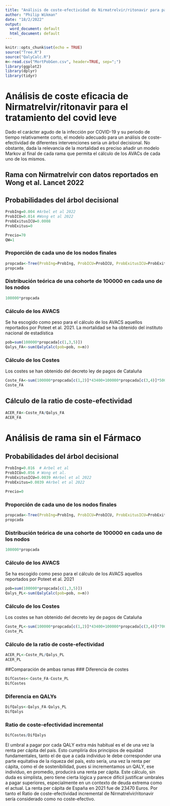 ---
title: "Análisis de coste-efectividad de Nirmatrelvir/ritonavir para pacientes con COVID-19 de alto riesgo"
author: "Philip Wikman"
date: "18/2/2022"
output:
  word_document: default
  html_document: default
---

```{r setup, include=FALSE}
knitr::opts_chunk$set(echo = TRUE)
source("Tree.R")
source("QalyCalc.R")
m<-read.csv("MortPobGen.csv", header=TRUE, sep=";")
library(ggplot2)
library(dplyr)
library(tidyr)
```

# Análisis de coste eficacia de Nirmatrelvir/ritonavir para el tratamiento del covid leve

Dado el carácter agudo de la infección por COVID-19 y su periodo de tiempo relativamente corto, el modelo adecuado para un análisis de coste-efectividad de diferentes intervenciones sería un árbol decisional. No obstante, dada la relevancia de la mortalidad es preciso añadir un modelo Markov al final de cada rama que permita el cálculo de los AVACs de cada uno de los mismos.


## Rama con Nirmatrelvir con datos reportados en Wong et al. Lancet 2022
## Probabilidades del árbol decisional
```{r}
ProbIng=0.004 #Arbel et al 2022
ProbICU=0.014 #Wong et al 2022
ProbExitusICU=0.0008
ProbExitus=0

Precio=70
QW=1
```
### Proporción de cada uno de los nodos finales
```{r}
propcada<-Tree(ProbIng=ProbIng, ProbICU=ProbICU, ProbExitusICU=ProbExitusICU, ProbExitus=ProbExitus)
propcada
```
### Distribución teórica de una cohorte de 100000 en cada uno de los nodos
```{r}
100000*propcada
```
### Cálculo de los AVACS
Se ha escogido como peso para el cálculo de los AVACS aquellos reportados por Poteet et al. 2021.
La mortalidad se ha obtenido del instituto nacional de estadística
```{r}
pob=sum(100000*propcada[c(1,3,5)])
Qalys_FA<-sum(QalyCalc(pob=pob, m=m))
```
### Cálculo de los Costes
Los costes se han obtenido del decreto ley de pagos de Cataluña
```{r}
Coste_FA<-sum(100000*propcada[c(1,2)]*43400+100000*propcada[c(3,4)]*5000+100000*Precio)
Coste_FA
```
## Cálculo de la ratio de coste-efectividad
```{r}
ACER_FA<-Coste_FA/Qalys_FA
ACER_FA
``` 
# Análisis de rama sin el Fármaco
## Probabilidades del árbol decisional
```{r}
ProbIng=0.016  # Arbel et al
ProbICU=0.056 # Wong et al.
ProbExitusICU=0.0039 #Arbel et al 2022
ProbExitus=0.0039 #Arbel et al 2022

Precio=0
```
### Proporción de cada uno de los nodos finales
```{r}
propcada<-Tree(ProbIng=ProbIng, ProbICU=ProbICU, ProbExitusICU=ProbExitusICU, ProbExitus=ProbExitus)
propcada
```
### Distribución teórica de una cohorte de 100000 en cada uno de los nodos
```{r}
100000*propcada
```
### Cálculo de los AVACS
Se ha escogido como peso para el cálculo de los AVACS aquellos reportados por Poteet et al. 2021
```{r}
pob=sum(100000*propcada[c(1,3,5)])
Qalys_PL<-sum(QalyCalc(pob=pob, m=m))
```
### Cálculo de los Costes
Los costes se han obtenido del decreto ley de pagos de Cataluña
```{r}
Coste_PL<-sum(100000*propcada[c(1,2)]*43400+100000*propcada[c(3,4)]*7000+100000*Precio)
Coste_PL
```
### Cálculo de la ratio de coste-efectividad
```{r}
ACER_PL<-Coste_PL/Qalys_PL
ACER_PL
``` 
##Comparación de ambas ramas
### Diferencia de costes
```{r}
DifCostes<-Coste_FA-Coste_PL
DifCostes
```
### Diferencia en QALYs
```{r}
DifQalys<-Qalys_FA-Qalys_PL
DifQalys
```
### Ratio de coste-efectividad incremental
```{r}
DifCostes/DifQalys
``` 
El umbral a pagar por cada QALY extra más habitual es el de una vez la renta per cápita del país. Esto cumpliría dos principios de equidad fundamentales, tanto el de que a cada individuo le debe corresponder una parte equitativa de la riqueza del país, esto sería, una vez la renta per cápita, como el de sostenibilidad, pues si incrementamos un QALY, ese individuo, en promedio, producirá una renta per cápita. Este cálculo, sin duda es simplista, pero tiene cierta lógica y parece difícil justificar umbrales a pagar superiores, especialmente en un contexto de deuda extrema como el actual.
La renta per cápita de España en 2021 fue de 23470 Euros. Por tanto el Ratio de coste-efectividad incremental de Nirmatrelvir/ritonavir sería considerado como no coste-efectivo.

